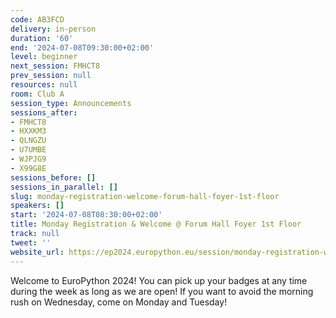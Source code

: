 ```yaml
---
code: AB3FCD
delivery: in-person
duration: '60'
end: '2024-07-08T09:30:00+02:00'
level: beginner
next_session: FMHCT8
prev_session: null
resources: null
room: Club A
session_type: Announcements
sessions_after:
- FMHCT8
- HXXKM3
- QLNGZU
- U7UMBE
- WJPJG9
- X99G8E
sessions_before: []
sessions_in_parallel: []
slug: monday-registration-welcome-forum-hall-foyer-1st-floor
speakers: []
start: '2024-07-08T08:30:00+02:00'
title: Monday Registration & Welcome @ Forum Hall Foyer 1st Floor
track: null
tweet: ''
website_url: https://ep2024.europython.eu/session/monday-registration-welcome-forum-hall-foyer-1st-floor
---
```


Welcome to EuroPython 2024! You can pick up your badges at any time during the week as long as we are open! If you want to avoid the morning rush on Wednesday, come on Monday and Tuesday!
